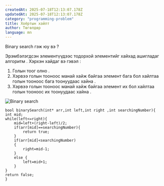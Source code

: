 ```yaml
---
createdAt: 2025-07-18T12:13:07.178Z
updatedAt: 2025-07-18T12:13:07.178Z
category: "programming-problem"
title: Хоёртын хайлт
author: Төгөлдөр
language: mn
---
```


Binary search гэж юу вэ ?

Эрэмбэлэгдсэн элементүүдээс тодорхой элементийг хайхад ашигладаг алгоритм . Хэрхэн хайдаг вэ гэвэл :

1. Голын тоог олно .
2. Хэрвээ голын тооноос манай хайж байгаа элемент бага бол хайлтаа голын тооноос бага тоонуудаас хайна .
3. Хэрвээ голын тооноос манай хайж байгаа элемент их бол хайлтаа голын тооноос их тоонуудаас хайна .

![Binary search](https://www.google.com/url?sa=i&url=https%3A%2F%2Fwww.geeksforgeeks.org%2Fdsa%2Fbinary-search%2F&psig=AOvVaw2SLtXpj_7wv7iB2NsQHwQ9&ust=1752927707317000&source=images&cd=vfe&opi=89978449&ved=0CBUQjRxqFwoTCICH1-Gyxo4DFQAAAAAdAAAAABAE)

```
bool binarySearch(int* arr,int left,int right ,int searchingNumber){
int mid;
while(left<=right){
    mid=left+(right-left)/2;
    if(arr[mid]==searchingNumber){
        return true;
    }
    if(arr[mid]<searchingNumber)
    {
        right=mid-1;
    }
    else {
        left=mid+1;
    }
}
return false;
}
```
